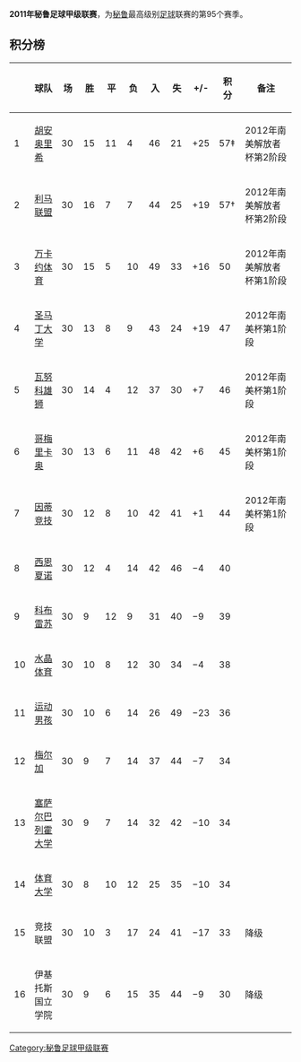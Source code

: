 '''2011年秘鲁足球甲级联赛'''，为[[秘鲁|秘鲁]]最高级别[[足球|足球]]联赛的第95个赛季。

== 积分榜 ==
{| class="wikitable sortable" style="text-align: center;"
|-
! width="10" | 
! width="120"| 球队
! width="35" | 场
! width="35" | 胜
! width="35" | 平
! width="35" | 负
! width="35" | 入
! width="35" | 失
! width="35" | +/-
! width="40" | 积分
! width="260"| 备注
|-bgcolor=#88FF88
|1||[[胡安奥里希足球俱乐部|胡安奥里希]]||30||15||11||4||46||21||+25||57‡||2012年南美解放者杯第2阶段
|-bgcolor=#D0F0C0
|2||[[利马联盟俱乐部|利马联盟]]||30||16||7||7||44||25||+19||57†||2012年南美解放者杯第2阶段
|-bgcolor=#BBEBFF
|3||[[万卡约体育|万卡约体育]]||30||15||5||10||49||33||+16||50||2012年南美解放者杯第1阶段
|-bgcolor=#BBEBFF
|4||[[圣马丁大学竞技俱乐部|圣马丁大学]]||30||13||8||9||43||24||+19||47||2012年南美杯第1阶段
|-bgcolor=#BBEBFF
|5||[[瓦努科雄狮|瓦努科雄狮]]||30||14||4||12||37||30||+7||46||2012年南美杯第1阶段
|-bgcolor=#BBEBFF
|6||[[哥梅里卡奥|哥梅里卡奥]]||30||13||6||11||48||42||+6||45||2012年南美杯第1阶段
|-bgcolor=#BBEBFF
|7||[[因蒂竞技|因蒂竞技]]||30||12||8||10||42||41||+1||44||2012年南美杯第1阶段
|-
|8||[[西恩夏诺|西恩夏诺]]||30||12||4||14||42||46||−4||40
|-
|9||[[科布雷苏|科布雷苏]]||30||9||12||9||31||40||−9||39
|-
|10||[[水晶体育俱乐部|水晶体育]]||30||10||8||12||30||34||−4||38
|-
|11||[[运动男孩|运动男孩]]||30||10||6||14||26||49||−23||36
|-
|12||[[梅尔加足球俱乐部|梅尔加]]||30||9||7||14||37||44||−7||34
|-
|13||[[塞萨尔巴列霍大学竞技俱乐部|塞萨尔巴列霍大学]]||30||9||7||14||32||42||−10||34
|-
|14||[[体育大学俱乐部|体育大学]]||30||8||10||12||25||35||−10||34
|-bgcolor=#ffcccc
|15||竞技联盟||30||10||3||17||24||41||−17||33||降级
|-bgcolor=#ffcccc
|16||伊基托斯国立学院||30||9||6||15||35||44||−9||30||降级
|}

[[Category:秘鲁足球甲级联赛|Category:秘鲁足球甲级联赛]]